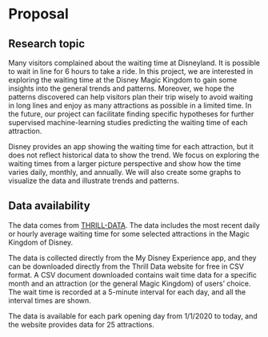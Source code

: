 # Proposal

## Research topic

Many visitors complained about the waiting time at Disneyland. It is possible to wait in line for 6 hours to take a ride. In this project, we are interested in exploring the waiting time at the Disney Magic Kingdom to gain some insights into the general trends and patterns. Moreover, we hope the patterns discovered can help visitors plan their trip wisely to avoid waiting in long lines and enjoy as many attractions as possible in a limited time. In the future, our project can facilitate finding specific hypotheses for further supervised machine-learning studies predicting the waiting time of each attraction. 

Disney provides an app showing the waiting time for each attraction, but it does not reflect historical data to show the trend. We focus on exploring the waiting times from a larger picture perspective and show how the time varies daily, monthly, and annually. We will also create some graphs to visualize the data and illustrate trends and patterns.

## Data availability

The data comes from [THRILL-DATA](https://www.thrill-data.com/waits/chain/dlr/). The data includes the most recent daily or hourly average waiting time for some selected attractions in the Magic Kingdom of Disney.

The data is collected directly from the My Disney Experience app, and they can be downloaded directly from the Thrill Data website for free in CSV format. A CSV document downloaded contains wait time data for a specific month and an attraction (or the general Magic Kingdom) of users’ choice. The wait time is recorded at a 5-minute interval for each day, and all the interval times are shown. 

The data is available for each park opening day from 1/1/2020 to today, and the website provides data for 25 attractions. 

